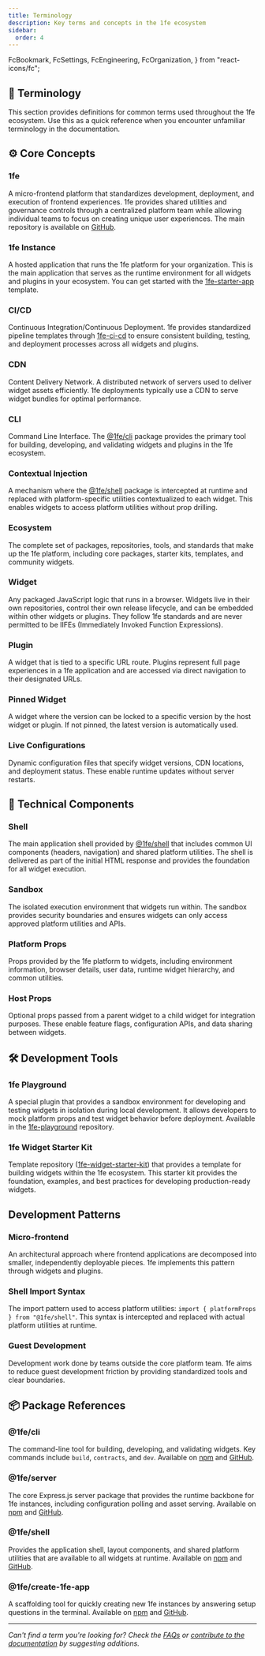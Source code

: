 ```yaml
---
title: Terminology
description: Key terms and concepts in the 1fe ecosystem
sidebar:
  order: 4
---
```


  FcBookmark,
  FcSettings,
  FcEngineering,
  FcOrganization,
} from "react-icons/fc";

## 📖 Terminology

This section provides definitions for common terms used throughout the 1fe ecosystem. Use this as a quick reference when you encounter unfamiliar terminology in the documentation.

## ⚙️ Core Concepts

### 1fe

A micro-frontend platform that standardizes development, deployment, and execution of frontend experiences. 1fe provides shared utilities and governance controls through a centralized platform team while allowing individual teams to focus on creating unique user experiences. The main repository is available on [GitHub](https://github.com/docusign/1fe).

### 1fe Instance

A hosted application that runs the 1fe platform for your organization. This is the main application that serves as the runtime environment for all widgets and plugins in your ecosystem. You can get started with the [1fe-starter-app](https://github.com/docusign/1fe-starter-app) template.

### CI/CD

Continuous Integration/Continuous Deployment. 1fe provides standardized pipeline templates through [1fe-ci-cd](https://github.com/docusign/1fe-ci-cd) to ensure consistent building, testing, and deployment processes across all widgets and plugins.

### CDN

Content Delivery Network. A distributed network of servers used to deliver widget assets efficiently. 1fe deployments typically use a CDN to serve widget bundles for optimal performance.

### CLI

Command Line Interface. The [@1fe/cli](https://www.npmjs.com/package/@1fe/cli) package provides the primary tool for building, developing, and validating widgets and plugins in the 1fe ecosystem.

### Contextual Injection

A mechanism where the [@1fe/shell](https://www.npmjs.com/package/@1fe/shell) package is intercepted at runtime and replaced with platform-specific utilities contextualized to each widget. This enables widgets to access platform utilities without prop drilling.

### Ecosystem

The complete set of packages, repositories, tools, and standards that make up the 1fe platform, including core packages, starter kits, templates, and community widgets.

### Widget

Any packaged JavaScript logic that runs in a browser. Widgets live in their own repositories, control their own release lifecycle, and can be embedded within other widgets or plugins. They follow 1fe standards and are never permitted to be IIFEs (Immediately Invoked Function Expressions).

### Plugin

A widget that is tied to a specific URL route. Plugins represent full page experiences in a 1fe application and are accessed via direct navigation to their designated URLs.

### Pinned Widget

A widget where the version can be locked to a specific version by the host widget or plugin. If not pinned, the latest version is automatically used.

### Live Configurations

Dynamic configuration files that specify widget versions, CDN locations, and deployment status. These enable runtime updates without server restarts.

## 🔧 Technical Components

### Shell

The main application shell provided by [@1fe/shell](https://www.npmjs.com/package/@1fe/shell) that includes common UI components (headers, navigation) and shared platform utilities. The shell is delivered as part of the initial HTML response and provides the foundation for all widget execution.

### Sandbox

The isolated execution environment that widgets run within. The sandbox provides security boundaries and ensures widgets can only access approved platform utilities and APIs.

### Platform Props

Props provided by the 1fe platform to widgets, including environment information, browser details, user data, runtime widget hierarchy, and common utilities.

### Host Props

Optional props passed from a parent widget to a child widget for integration purposes. These enable feature flags, configuration APIs, and data sharing between widgets.

## 🛠️ Development Tools

### 1fe Playground

A special plugin that provides a sandbox environment for developing and testing widgets in isolation during local development. It allows developers to mock platform props and test widget behavior before deployment. Available in the [1fe-playground](https://github.com/docusign/1fe-playground) repository.

### 1fe Widget Starter Kit

Template repository ([1fe-widget-starter-kit](https://github.com/docusign/1fe-widget-starter-kit)) that provides a template for building widgets within the 1fe ecosystem. This starter kit provides the foundation, examples, and best practices for developing production-ready widgets.

## Development Patterns

### Micro-frontend

An architectural approach where frontend applications are decomposed into smaller, independently deployable pieces. 1fe implements this pattern through widgets and plugins.

### Shell Import Syntax

The import pattern used to access platform utilities: `import { platformProps } from "@1fe/shell"`. This syntax is intercepted and replaced with actual platform utilities at runtime.

### Guest Development

Development work done by teams outside the core platform team. 1fe aims to reduce guest development friction by providing standardized tools and clear boundaries.

## 📦 Package References

### @1fe/cli

The command-line tool for building, developing, and validating widgets. Key commands include `build`, `contracts`, and `dev`. Available on [npm](https://www.npmjs.com/package/@1fe/cli) and [GitHub](https://github.com/docusign/1fe/tree/main/packages/cli).

### @1fe/server

The core Express.js server package that provides the runtime backbone for 1fe instances, including configuration polling and asset serving. Available on [npm](https://www.npmjs.com/package/@1fe/server) and [GitHub](https://github.com/docusign/1fe/tree/main/packages/1fe-server).

### @1fe/shell

Provides the application shell, layout components, and shared platform utilities that are available to all widgets at runtime. Available on [npm](https://www.npmjs.com/package/@1fe/shell) and [GitHub](https://github.com/docusign/1fe/tree/main/packages/1fe-shell).

### @1fe/create-1fe-app

A scaffolding tool for quickly creating new 1fe instances by answering setup questions in the terminal. Available on [npm](https://www.npmjs.com/package/@1fe/create-1fe-app) and [GitHub](https://github.com/docusign/1fe/tree/main/packages/create-1fe-app).

---

_Can't find a term you're looking for? Check the [FAQs](/learning/faqs/) or [contribute to the documentation](https://github.com/docusign/1fe-docs) by suggesting additions._
